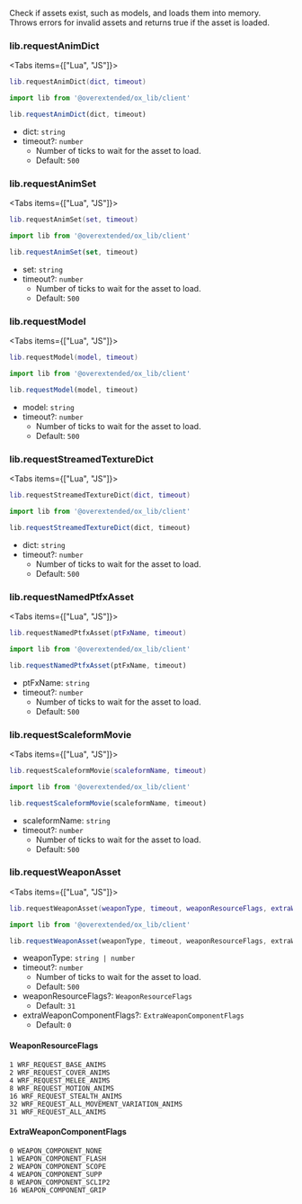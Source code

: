 Check if assets exist, such as models, and loads them into memory.  
Throws errors for invalid assets and returns true if the asset is loaded.


### lib.requestAnimDict

<Tabs items={["Lua", "JS"]}>
<Tab>

```lua
lib.requestAnimDict(dict, timeout)
```

</Tab>
<Tab>

```ts
import lib from '@overextended/ox_lib/client'

lib.requestAnimDict(dict, timeout)
```

</Tab>
</Tabs>

- dict: `string`
- timeout?: `number`
  - Number of ticks to wait for the asset to load.
  - Default: `500`

### lib.requestAnimSet

<Tabs items={["Lua", "JS"]}>
<Tab>

```lua
lib.requestAnimSet(set, timeout)
```

</Tab>
<Tab>

```ts
import lib from '@overextended/ox_lib/client'

lib.requestAnimSet(set, timeout)
```

</Tab>
</Tabs>

- set: `string`
- timeout?: `number`
  - Number of ticks to wait for the asset to load.
  - Default: `500`

### lib.requestModel

<Tabs items={["Lua", "JS"]}>
<Tab>

```lua
lib.requestModel(model, timeout)
```

</Tab>
<Tab>

```ts
import lib from '@overextended/ox_lib/client'

lib.requestModel(model, timeout)
```

</Tab>
</Tabs>

- model: `string`
- timeout?: `number`
  - Number of ticks to wait for the asset to load.
  - Default: `500`

### lib.requestStreamedTextureDict

<Tabs items={["Lua", "JS"]}>
<Tab>

```lua
lib.requestStreamedTextureDict(dict, timeout)
```

</Tab>
<Tab>

```ts
import lib from '@overextended/ox_lib/client'

lib.requestStreamedTextureDict(dict, timeout)
```

</Tab>
</Tabs>

- dict: `string`
- timeout?: `number`
  - Number of ticks to wait for the asset to load.
  - Default: `500`

### lib.requestNamedPtfxAsset

<Tabs items={["Lua", "JS"]}>
<Tab>

```lua
lib.requestNamedPtfxAsset(ptFxName, timeout)
```

</Tab>
<Tab>

```ts
import lib from '@overextended/ox_lib/client'

lib.requestNamedPtfxAsset(ptFxName, timeout)
```

</Tab>
</Tabs>

- ptFxName: `string`
- timeout?: `number`
  - Number of ticks to wait for the asset to load.
  - Default: `500`

### lib.requestScaleformMovie

<Tabs items={["Lua", "JS"]}>
<Tab>

```lua
lib.requestScaleformMovie(scaleformName, timeout)
```

</Tab>
<Tab>

```ts
import lib from '@overextended/ox_lib/client'

lib.requestScaleformMovie(scaleformName, timeout)
```

</Tab>
</Tabs>

- scaleformName: `string`
- timeout?: `number`
  - Number of ticks to wait for the asset to load.
  - Default: `500`

### lib.requestWeaponAsset

<Tabs items={["Lua", "JS"]}>
<Tab>

```lua
lib.requestWeaponAsset(weaponType, timeout, weaponResourceFlags, extraWeaponComponentFlags)
```

</Tab>
<Tab>

```ts
import lib from '@overextended/ox_lib/client'

lib.requestWeaponAsset(weaponType, timeout, weaponResourceFlags, extraWeaponComponentFlags)
```

</Tab>
</Tabs>

- weaponType: `string | number`
- timeout?: `number`
  - Number of ticks to wait for the asset to load.
  - Default: `500`
- weaponResourceFlags?: `WeaponResourceFlags`
  - Default: `31`
- extraWeaponComponentFlags?: `ExtraWeaponComponentFlags`
  - Default: `0`

#### WeaponResourceFlags

```
1 WRF_REQUEST_BASE_ANIMS
2 WRF_REQUEST_COVER_ANIMS
4 WRF_REQUEST_MELEE_ANIMS
8 WRF_REQUEST_MOTION_ANIMS
16 WRF_REQUEST_STEALTH_ANIMS
32 WRF_REQUEST_ALL_MOVEMENT_VARIATION_ANIMS
31 WRF_REQUEST_ALL_ANIMS
```

#### ExtraWeaponComponentFlags

```
0 WEAPON_COMPONENT_NONE
1 WEAPON_COMPONENT_FLASH
2 WEAPON_COMPONENT_SCOPE
4 WEAPON_COMPONENT_SUPP
8 WEAPON_COMPONENT_SCLIP2
16 WEAPON_COMPONENT_GRIP
```
